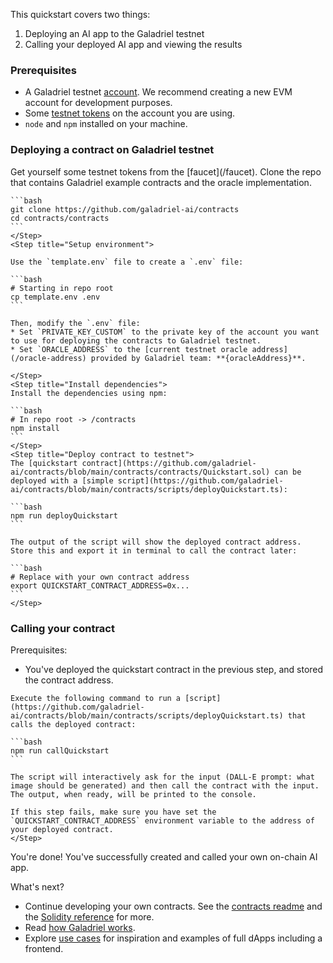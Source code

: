 

This quickstart covers two things:

1. Deploying an AI app to the Galadriel testnet
2. Calling your deployed AI app and viewing the results

### Prerequisites

* A Galadriel testnet [account](/setting-up-a-wallet). We recommend creating a new EVM account for development purposes.
* Some [testnet tokens](/faucet) on the account you are using.
* `node` and `npm` installed on your machine.

### Deploying a contract on Galadriel testnet

<Steps>
    <Step title="Testnet tokens">
    Get yourself some testnet tokens from the [faucet](/faucet).
    </Step>
    <Step title="Clone repository">
    Clone the repo that contains Galadriel example contracts and the oracle implementation.

    ```bash
    git clone https://github.com/galadriel-ai/contracts
    cd contracts/contracts
    ```
    </Step>
    <Step title="Setup environment">

    Use the `template.env` file to create a `.env` file:

    ```bash
    # Starting in repo root
    cp template.env .env
    ```

    Then, modify the `.env` file:
    * Set `PRIVATE_KEY_CUSTOM` to the private key of the account you want to use for deploying the contracts to Galadriel testnet.
    * Set `ORACLE_ADDRESS` to the [current testnet oracle address](/oracle-address) provided by Galadriel team: **{oracleAddress}**.

    </Step>
    <Step title="Install dependencies">
    Install the dependencies using npm:

    ```bash
    # In repo root -> /contracts
    npm install
    ```
    </Step>
    <Step title="Deploy contract to testnet">
    The [quickstart contract](https://github.com/galadriel-ai/contracts/blob/main/contracts/contracts/Quickstart.sol) can be deployed with a [simple script](https://github.com/galadriel-ai/contracts/blob/main/contracts/scripts/deployQuickstart.ts):

    ```bash
    npm run deployQuickstart
    ```

    The output of the script will show the deployed contract address. Store this and export it in terminal to call the contract later:

    ```bash
    # Replace with your own contract address
    export QUICKSTART_CONTRACT_ADDRESS=0x...
    ```
    </Step>
</Steps>

### Calling your contract

Prerequisites:
* You've deployed the quickstart contract in the previous step, and stored the contract address.

<Steps>
    <Step name="Make a call to the contract">

    Execute the following command to run a [script](https://github.com/galadriel-ai/contracts/blob/main/contracts/scripts/deployQuickstart.ts) that calls the deployed contract:

    ```bash
    npm run callQuickstart
    ```

    The script will interactively ask for the input (DALL-E prompt: what image should be generated) and then call the contract with the input. The output, when ready, will be printed to the console.

    If this step fails, make sure you have set the `QUICKSTART_CONTRACT_ADDRESS` environment variable to the address of your deployed contract.
    </Step>
</Steps>

You're done! You've successfully created and called your own on-chain AI app.

What's next?

* Continue developing your own contracts. See the [contracts readme](https://github.com/galadriel-ai/contracts/tree/main/contracts) and the [Solidity reference](/solidity-reference) for more.
* Read [how Galadriel works](/how-it-works).
* Explore [use cases](/use-cases) for inspiration and examples of full dApps including a frontend.